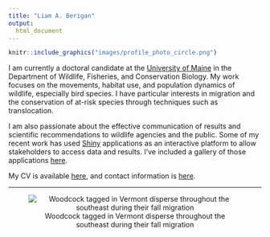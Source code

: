 ```yaml
---
title: "Liam A. Berigan"
output:
  html_document
---
```


<div class = row>
<div class = col-md-4>
```r
knitr::include_graphics("images/profile_photo_circle.png")
```
</div>

<div class = col-md-8>
I am currently a doctoral candidate at the [University of Maine](https://www.umaine.edu) in the Department of Wildlife, Fisheries, and Conservation Biology. My work focuses on the movements, habitat use, and population dynamics of wildlife, especially bird species. I have particular interests in migration and the conservation of at-risk species through techniques such as translocation.

I am also passionate about the effective communication of results and scientific recommendations to wildlife agencies and the public. Some of my recent work has used [Shiny](https://www.shinyapps.io/) applications as an interactive platform to allow stakeholders to access data and results. I've included a gallery of those applications [here](applications.html).

My CV is available [here](files/Liam_Berigan_CV_12_4_2022.pdf), and contact information is [here](mailto: liam.berigan@maine.edu).
</div>
</div>

<hr />
<center>
![Woodcock tagged in Vermont disperse throughout the southeast during their fall migration](images/VT_migration_animation.gif)

</center>